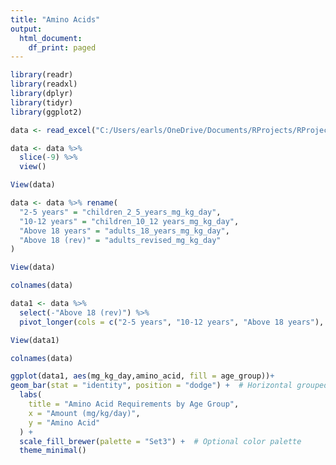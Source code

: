 ```yaml
---
title: "Amino Acids"
output:
  html_document:
    df_print: paged
---
```


```r
library(readr)
library(readxl)
library(dplyr)
library(tidyr)
library(ggplot2)
```

```r
data <- read_excel("C:/Users/earls/OneDrive/Documents/RProjects/RProjects/MyProjects/Diet and Health/Amino acids/Data/Safe levels of protein intake.xlsx", sheet=2)

data <- data %>%
  slice(-9) %>%
  view()
```

```r
View(data)
```


```r
data <- data %>% rename(
  "2-5 years" = "children_2_5_years_mg_kg_day",
  "10-12 years" = "children_10_12 years_mg_kg_day",
  "Above 18 years" = "adults_18_years_mg_kg_day",
  "Above 18 (rev)" = "adults_revised_mg_kg_day"
)
```


```r
View(data)
```

```r
colnames(data)
```



```r
data1 <- data %>%
  select(-"Above 18 (rev)") %>%
  pivot_longer(cols = c("2-5 years", "10-12 years", "Above 18 years"), names_to = "age_group", values_to = "mg_kg_day" )
```

```r
View(data1)
```

```r
colnames(data)
```


```r
ggplot(data1, aes(mg_kg_day,amino_acid, fill = age_group))+
geom_bar(stat = "identity", position = "dodge") +  # Horizontal grouped bars
  labs(
    title = "Amino Acid Requirements by Age Group",
    x = "Amount (mg/kg/day)",
    y = "Amino Acid"
  ) +
  scale_fill_brewer(palette = "Set3") +  # Optional color palette
  theme_minimal()
```
